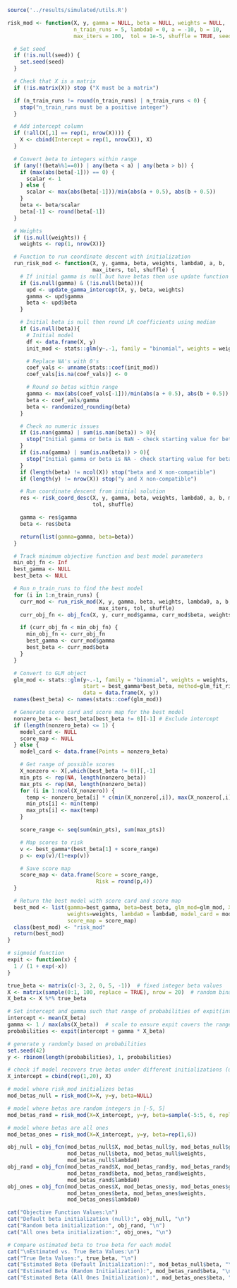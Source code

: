 ```r
source('../results/simulated/utils.R')
```

```r
risk_mod <- function(X, y, gamma = NULL, beta = NULL, weights = NULL,
                     n_train_runs = 5, lambda0 = 0, a = -10, b = 10,
                     max_iters = 100,  tol = 1e-5, shuffle = TRUE, seed = NULL) {

  # Set seed
  if (!is.null(seed)) {
    set.seed(seed)
  }

  # Check that X is a matrix
  if (!is.matrix(X)) stop ("X must be a matrix")

  if (n_train_runs != round(n_train_runs) | n_train_runs < 0) {
    stop("n_train_runs must be a positive integer")
  }

  # Add intercept column
  if (!all(X[,1] == rep(1, nrow(X)))) {
    X <- cbind(Intercept = rep(1, nrow(X)), X)
  }

  # Convert beta to integers within range
  if (any(!(beta%%1==0)) | any(beta < a) | any(beta > b)) {
    if (max(abs(beta[-1])) == 0) {
      scalar <- 1
    } else {
      scalar <- max(abs(beta[-1]))/min(abs(a + 0.5), abs(b + 0.5))
    }
    beta <- beta/scalar
    beta[-1] <- round(beta[-1])
  }

  # Weights
  if (is.null(weights)) {
    weights <- rep(1, nrow(X))}

  # Function to run coordinate descent with initialization
  run_risk_mod <- function(X, y, gamma, beta, weights, lambda0, a, b,
                           max_iters, tol, shuffle) {
    # If initial gamma is null but have betas then use update function
    if (is.null(gamma) & (!is.null(beta))){
      upd <- update_gamma_intercept(X, y, beta, weights)
      gamma <- upd$gamma
      beta <- upd$beta
    }

    # Initial beta is null then round LR coefficients using median
    if (is.null(beta)){
      # Initial model
      df <- data.frame(X, y)
      init_mod <- stats::glm(y~.-1, family = "binomial", weights = weights, data = df)

      # Replace NA's with 0's
      coef_vals <- unname(stats::coef(init_mod))
      coef_vals[is.na(coef_vals)] <- 0

      # Round so betas within range
      gamma <- max(abs(coef_vals[-1]))/min(abs(a + 0.5), abs(b + 0.5))
      beta <- coef_vals/gamma
      beta <- randomized_rounding(beta)
    }

    # Check no numeric issues
    if (is.nan(gamma) | sum(is.nan(beta)) > 0){
      stop("Initial gamma or beta is NaN - check starting value for beta")
    }
    if (is.na(gamma) | sum(is.na(beta)) > 0){
      stop("Initial gamma or beta is NA - check starting value for beta")
    }
    if (length(beta) != ncol(X)) stop("beta and X non-compatible")
    if (length(y) != nrow(X)) stop("y and X non-compatible")

    # Run coordinate descent from initial solution
    res <- risk_coord_desc(X, y, gamma, beta, weights, lambda0, a, b, max_iters,
                           tol, shuffle)

    gamma <- res$gamma
    beta <- res$beta

    return(list(gamma=gamma, beta=beta))
  }

  # Track minimum objective function and best model parameters
  min_obj_fn <- Inf
  best_gamma <- NULL
  best_beta <- NULL

  # Run n_train_runs to find the best model
  for (i in 1:n_train_runs) {
    curr_mod <- run_risk_mod(X, y, gamma, beta, weights, lambda0, a, b,
                             max_iters, tol, shuffle)
    curr_obj_fn <- obj_fcn(X, y, curr_mod$gamma, curr_mod$beta, weights, lambda0)

    if (curr_obj_fn < min_obj_fn) {
      min_obj_fn <- curr_obj_fn
      best_gamma <- curr_mod$gamma
      best_beta <- curr_mod$beta
    }
  }

  # Convert to GLM object
  glm_mod <- stats::glm(y~.-1, family = "binomial", weights = weights,
                        start = best_gamma*best_beta, method=glm_fit_risk,
                        data = data.frame(X, y))
  names(best_beta) <- names(stats::coef(glm_mod))

  # Generate score card and score map for the best model
  nonzero_beta <- best_beta[best_beta != 0][-1] # Exclude intercept
  if (length(nonzero_beta) <= 1) {
    model_card <- NULL
    score_map <- NULL
  } else {
    model_card <- data.frame(Points = nonzero_beta)

    # Get range of possible scores
    X_nonzero <- X[,which(best_beta != 0)][,-1]
    min_pts <- rep(NA, length(nonzero_beta))
    max_pts <- rep(NA, length(nonzero_beta))
    for (i in 1:ncol(X_nonzero)) {
      temp <- nonzero_beta[i] * c(min(X_nonzero[,i]), max(X_nonzero[,i]))
      min_pts[i] <- min(temp)
      max_pts[i] <- max(temp)
    }

    score_range <- seq(sum(min_pts), sum(max_pts))

    # Map scores to risk
    v <- best_gamma*(best_beta[1] + score_range)
    p <- exp(v)/(1+exp(v))

    # Save score map
    score_map <- data.frame(Score = score_range,
                            Risk = round(p,4))
  }

  # Return the best model with score card and score map
  best_mod <- list(gamma=best_gamma, beta=best_beta, glm_mod=glm_mod, X=X, y=y,
                   weights=weights, lambda0 = lambda0, model_card = model_card,
                   score_map = score_map)
  class(best_mod) <- "risk_mod"
  return(best_mod)
}
```

```r
# sigmoid function
expit <- function(x) {
  1 / (1 + exp(-x))
}

true_beta <- matrix(c(-3, 2, 0, 5, -1))  # fixed integer beta values
X <- matrix(sample(0:1, 100, replace = TRUE), nrow = 20)  # random binary matrix X (20x5)
X_beta <- X %*% true_beta 

# Set intercept and gamma such that range of probabilities of expit(intercept+gamma*X%*%beta) covers range 0-1
intercept <- mean(X_beta) 
gamma <- 1 / max(abs(X_beta))  # scale to ensure expit covers the range [0,1]
probabilities <- expit(intercept + gamma * X_beta)

# generate y randomly based on probabilities
set.seed(42)
y <- rbinom(length(probabilities), 1, probabilities)  

# check if model recovers true betas under different initializations (use default, random integers, all 1)
X_intercept = cbind(rep(1,20), X)

# model where risk_mod initializes betas
mod_betas_null = risk_mod(X=X, y=y, beta=NULL)

# model where betas are random integers in [-5, 5]
mod_betas_rand = risk_mod(X=X_intercept, y=y, beta=sample(-5:5, 6, replace=TRUE))

# model where betas are all ones
mod_betas_ones = risk_mod(X=X_intercept, y=y, beta=rep(1,6))

obj_null = obj_fcn(mod_betas_null$X, mod_betas_null$y, mod_betas_null$gamma, 
                   mod_betas_null$beta, mod_betas_null$weights, 
                   mod_betas_null$lambda0)
obj_rand = obj_fcn(mod_betas_rand$X, mod_betas_rand$y, mod_betas_rand$gamma, 
                   mod_betas_rand$beta, mod_betas_rand$weights, 
                   mod_betas_rand$lambda0)
obj_ones = obj_fcn(mod_betas_ones$X, mod_betas_ones$y, mod_betas_ones$gamma, 
                   mod_betas_ones$beta, mod_betas_ones$weights, 
                   mod_betas_ones$lambda0)

cat("Objective Function Values:\n")
cat("Default beta initialization (null):", obj_null, "\n")
cat("Random beta initialization:", obj_rand, "\n")
cat("All ones beta initialization:", obj_ones, "\n")

# Compare estimated beta to true beta for each model
cat("\nEstimated vs. True Beta Values:\n")
cat("True Beta Values:", true_beta, "\n")
cat("Estimated Beta (Default Initialization):", mod_betas_null$beta, "\n")
cat("Estimated Beta (Random Initialization):", mod_betas_rand$beta, "\n")
cat("Estimated Beta (All Ones Initialization):", mod_betas_ones$beta, "\n")
```
